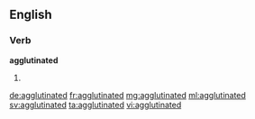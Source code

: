 ==English==

===Verb===
'''agglutinated'''

# {{past of|agglutinate}}

[[de:agglutinated]]
[[fr:agglutinated]]
[[mg:agglutinated]]
[[ml:agglutinated]]
[[sv:agglutinated]]
[[ta:agglutinated]]
[[vi:agglutinated]]